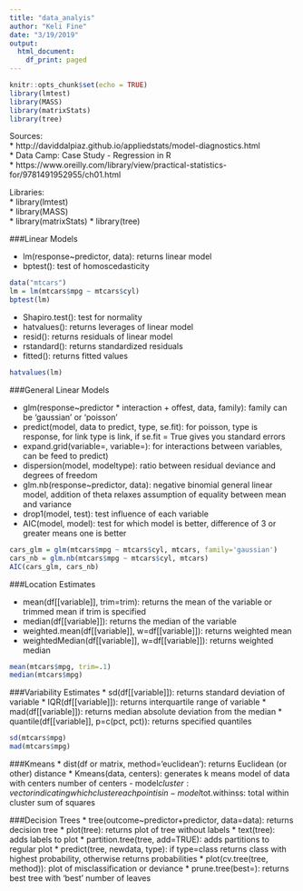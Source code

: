 ```yaml
---
title: "data_analyis"
author: "Keli Fine"
date: "3/19/2019"
output:
  html_document:
    df_print: paged
---
```


```r
knitr::opts_chunk$set(echo = TRUE)
library(lmtest)
library(MASS)
library(matrixStats)
library(tree)
```
Sources:  
* http://daviddalpiaz.github.io/appliedstats/model-diagnostics.html  
* Data Camp: Case Study - Regression in R  
* https://www.oreilly.com/library/view/practical-statistics-for/9781491952955/ch01.html  

Libraries:   
* library(lmtest)  
* library(MASS)  
* library(matrixStats)
* library(tree)

###Linear Models

* lm(response~predictor, data): returns linear model
* bptest(): test of homoscedasticity
```r
data("mtcars")
lm = lm(mtcars$mpg ~ mtcars$cyl)
bptest(lm)
```
* Shapiro.test(): test for normality
* hatvalues(): returns leverages of linear model
* resid(): returns residuals of linear model
* rstandard(): returns standardized residuals
* fitted(): returns fitted values
```r
hatvalues(lm)
```

###General Linear Models

* glm(response~predictor * interaction + offest, data, family): family can be 'gaussian' or 'poisson'
* predict(model, data to predict, type, se.fit): for poisson, type is response, for link type is link, if se.fit = True gives you standard errors
* expand.grid(variable=, variable=): for interactions between variables, can be feed to predict)
* dispersion(model, modeltype): ratio between residual deviance and degrees of freedom
* glm.nb(response~predictor, data): negative binomial general linear model, addition of theta relaxes assumption of equality between mean and variance
* drop1(model, test): test influence of each variable
* AIC(model, model): test for which model is better, difference of 3 or greater means one is better

```r
cars_glm = glm(mtcars$mpg ~ mtcars$cyl, mtcars, family='gaussian')
cars_nb = glm.nb(mtcars$mpg ~ mtcars$cyl, mtcars)
AIC(cars_glm, cars_nb)
```
###Location Estimates

* mean(df[[variable]], trim=trim): returns the mean of the variable or trimmed mean if trim is specified
* median(df[[variable]]): returns the median of the variable
* weighted.mean(df[[variable]], w=df[[variable]]): returns weighted mean
* weightedMedian(df[[variable]], w=df[[variable]]): returns weighted median
```r
mean(mtcars$mpg, trim=.1)
median(mtcars$mpg)
```
###Variability Estimates
* sd(df[[variable]]): returns standard deviation of variable
* IQR(df[[variable]]): returns interquartile range of variable
* mad(df[[variable]]): returns median absolute deviation from the median
* quantile(df[[variable]], p=c(pct, pct)): returns specified quantiles
```r
sd(mtcars$mpg)
mad(mtcars$mpg)
```
###Kmeans
* dist(df or matrix, method='euclidean'): returns Euclidean (or other) distance
* Kmeans(data, centers): generates k means model of data with centers number of centers
  - model$cluster: vector indicating which cluster each point is in
  - model$tot.withinss: total within cluster sum of squares

###Decision Trees 
* tree(outcome~predictor+predictor, data=data): returns decision tree 
* plot(tree): returns plot of tree without labels
* text(tree): adds labels to plot
* partition.tree(tree, add=TRUE): adds partitions to regular plot
* predict(tree, newdata, type): if type=class returns class with highest probability, otherwise returns probabilities
* plot(cv.tree(tree, method)): plot of misclassification or deviance
* prune.tree(best=): returns best tree with 'best' number of leaves
